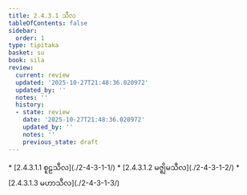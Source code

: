 ```yaml
---
title: 2.4.3.1 သီလ
tableOfContents: false
sidebar:
  order: 1
type: tipitaka
basket: su
book: sila
review:
  current: review
  updated: '2025-10-27T21:48:36.020972'
  updated_by: ''
  notes: ''
  history:
  - state: review
    date: '2025-10-27T21:48:36.020972'
    updated_by: ''
    notes: ''
    previous_state: draft
---
```



<ReviewStatus review={frontmatter.review} showDetails={true} />

<HypothesisAnnotation frontmatter={frontmatter} />

<DynamicBreadcrumb />



<TableOfContents book="sila" section="2.4.3.1">
* [2.4.3.1.1 စူဠသီလ](./2-4-3-1-1/)
* [2.4.3.1.2 မဇ္ဈိမသီလ](./2-4-3-1-2/)
* [2.4.3.1.3 မဟာသီလ](./2-4-3-1-3/)
</TableOfContents>